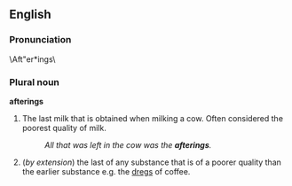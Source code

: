 ==English==

===Pronunciation===

\Aft"er*ings\

===Plural noun===
'''afterings'''
#The last milk that is obtained when milking a cow. Often considered the poorest quality of milk.
#:''All that was left in the cow was the '''afterings'''.''
#(''by extension'') the last of any substance that is of a poorer quality than the earlier substance e.g. the [[dregs]] of coffee.